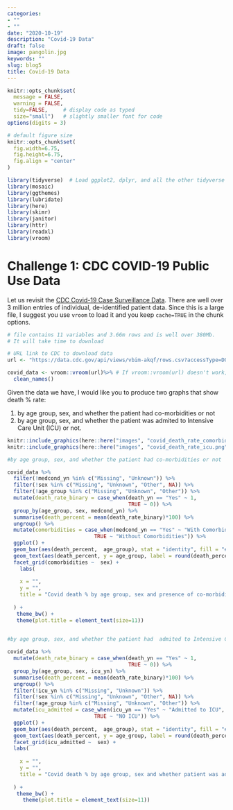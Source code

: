 ```yaml
---
categories:
- ""
- ""
date: "2020-10-19"
description: "Covid-19 Data"
draft: false
image: pangolin.jpg
keywords: ""
slug: blog5
title: Covid-19 Data
---
```


```r
knitr::opts_chunk$set(
  message = FALSE, 
  warning = FALSE, 
  tidy=FALSE,     # display code as typed
  size="small")   # slightly smaller font for code
options(digits = 3)

# default figure size
knitr::opts_chunk$set(
  fig.width=6.75, 
  fig.height=6.75,
  fig.align = "center"
)
```


```r
library(tidyverse)  # Load ggplot2, dplyr, and all the other tidyverse packages
library(mosaic)
library(ggthemes)
library(lubridate)
library(here)
library(skimr)
library(janitor)
library(httr)
library(readxl)
library(vroom)
```

# Challenge 1: CDC COVID-19 Public Use Data

Let us revisit the [CDC Covid-19 Case Surveillance Data](https://data.cdc.gov/Case-Surveillance/COVID-19-Case-Surveillance-Public-Use-Data/vbim-akqf). There are well over 3 million entries of individual, de-identified patient data. Since this is a large file, I suggest you use `vroom` to load it and you keep `cache=TRUE` in the chunk options.


```r
# file contains 11 variables and 3.66m rows and is well over 380Mb. 
# It will take time to download

# URL link to CDC to download data
url <- "https://data.cdc.gov/api/views/vbim-akqf/rows.csv?accessType=DOWNLOAD"

covid_data <- vroom::vroom(url)%>% # If vroom::vroom(url) doesn't work, use read_csv(url)
  clean_names()

```

Given the data we have, I would like you to produce two graphs that show death % rate:

1. by age group, sex, and whether the patient had co-morbidities or not
1. by age group, sex, and whether the patient was admited to Intensive Care Unit (ICU) or not.


```r
knitr::include_graphics(here::here("images", "covid_death_rate_comorbidities.png"), error = FALSE)
knitr::include_graphics(here::here("images", "covid_death_rate_icu.png"), error = FALSE)
```

```r
#by age group, sex, and whether the patient had co-morbidities or not

covid_data %>% 
  filter(!medcond_yn %in% c("Missing", "Unknown")) %>% 
  filter(!sex %in% c("Missing", "Unknown", "Other", NA)) %>% 
  filter(!age_group %in% c("Missing", "Unknown", "Other")) %>% 
  mutate(death_rate_binary = case_when(death_yn == "Yes" ~ 1, 
                                       TRUE ~ 0)) %>%
  group_by(age_group, sex, medcond_yn) %>% 
  summarise(death_percent = mean(death_rate_binary)*100) %>% 
  ungroup() %>% 
  mutate(comorbidities = case_when(medcond_yn == "Yes" ~ "With Comorbidities", 
                            TRUE ~ "Without Comorbidities")) %>% 
  ggplot() +
  geom_bar(aes(death_percent,  age_group), stat = "identity", fill = "#4863A0", alpha = 0.8) + 
  geom_text(aes(death_percent, y = age_group, label = round(death_percent, 1)), hjust = -0.1,  size = 3) + 
  facet_grid(comorbidities ~  sex) +
    labs(
    
    x = "", 
    y = "", 
    title = "Covid death % by age group, sex and presence of co-morbidities"
    
  ) + 
   theme_bw() +
   theme(plot.title = element_text(size=11)) 
   
```

```R
#by age group, sex, and whether the patient had  admited to Intensive Care Unit (ICU) or not.

covid_data %>% 
  mutate(death_rate_binary = case_when(death_yn == "Yes" ~ 1, 
                                       TRUE ~ 0)) %>%
  group_by(age_group, sex, icu_yn) %>% 
  summarise(death_percent = mean(death_rate_binary)*100) %>% 
  ungroup() %>% 
  filter(!icu_yn %in% c("Missing", "Unknown")) %>% 
  filter(!sex %in% c("Missing", "Unknown", "Other", NA)) %>% 
  filter(!age_group %in% c("Missing", "Unknown", "Other")) %>% 
  mutate(icu_admitted = case_when(icu_yn == "Yes" ~ "Admitted to ICU", 
                            TRUE ~ "NO ICU")) %>% 
  ggplot() +
  geom_bar(aes(death_percent,  age_group), stat = "identity", fill = "#E77471", alpha = 0.8) + 
  geom_text(aes(death_percent, y = age_group, label = round(death_percent, 1)), hjust = -0.1,  size = 3) + 
  facet_grid(icu_admitted ~  sex) + 
  labs(
    
    x = "", 
    y = "", 
    title = "Covid death % by age group, sex and whether patient was admitted to ICU"
    
  ) + 
   theme_bw() + 
     theme(plot.title = element_text(size=11))

```